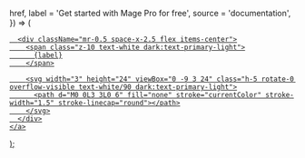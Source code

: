   href,
  label = 'Get started with Mage Pro for free',
  source = 'documentation',
}) => (
  <div
    style={{ height: 32, position: 'relative' }}
  >
    <a
      target="_blank"
      className="group px-4 py-1.5 relative inline-flex items-center text-sm font-medium no-border-bottom not-prose"
      href={href ?? `https://mage.ai/pro?source=${source}`}
    >
      <span
        className="absolute inset-0 bg-primary-dark dark:bg-primary-light/10 border-primary-light/30 rounded-full dark:border group-hover:opacity-[0.9] dark:group-hover:border-primary-light/60"
      >
      </span>

      <div className="mr-0.5 space-x-2.5 flex items-center">
        <span class="z-10 text-white dark:text-primary-light">
          {label}
        </span>

        <svg width="3" height="24" viewBox="0 -9 3 24" class="h-5 rotate-0 overflow-visible text-white/90 dark:text-primary-light">
          <path d="M0 0L3 3L0 6" fill="none" stroke="currentColor" stroke-width="1.5" stroke-linecap="round"></path>
        </svg>
      </div>
    </a>
  </div>
);
